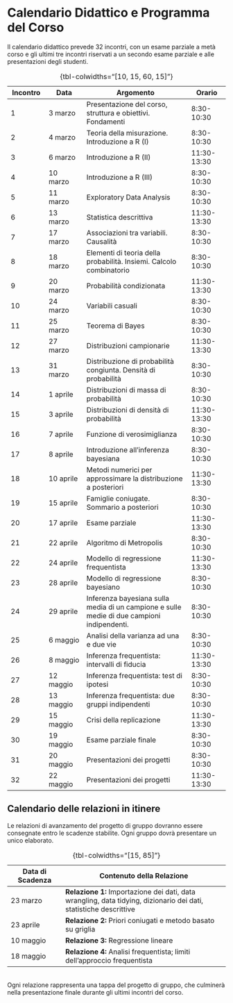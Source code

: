 # Calendario Didattico e Programma del Corso {.unnumbered}

Il calendario didattico prevede 32 incontri, con un esame parziale a metà corso e gli ultimi tre incontri riservati a un secondo esame parziale e alle presentazioni degli studenti.

| **Incontro** | **Data** | **Argomento** | **Orario** |
|-------------|-------------|-----------------------------------|-------------|
| 1 | 3 marzo | Presentazione del corso, struttura e obiettivi. Fondamenti | 8:30-10:30 |
| 2 | 4 marzo | Teoria della misurazione. Introduzione a R (I) | 8:30-10:30 |
| 3 | 6 marzo | Introduzione a R (II) | 11:30-13:30 |
| 4 | 10 marzo | Introduzione a R (III) | 8:30-10:30 |
| 5 | 11 marzo | Exploratory Data Analysis | 8:30-10:30 |
| 6 | 13 marzo | Statistica descrittiva | 11:30-13:30 |
| 7 | 17 marzo | Associazioni tra variabili. Causalità | 8:30-10:30 |
| 8 | 18 marzo | Elementi di teoria della probabilità. Insiemi. Calcolo combinatorio | 8:30-10:30 |
| 9 | 20 marzo | Probabilità condizionata | 11:30-13:30 |
| 10 | 24 marzo | Variabili casuali | 8:30-10:30 |
| 11 | 25 marzo | Teorema di Bayes | 8:30-10:30 |
| 12 | 27 marzo | Distribuzioni campionarie | 11:30-13:30 |
| 13 | 31 marzo | Distribuzione di probabilità congiunta. Densità di probabilità | 8:30-10:30 |
| 14 | 1 aprile | Distribuzioni di massa di probabilità | 8:30-10:30 |
| 15 | 3 aprile | Distribuzioni di densità di probabilità | 11:30-13:30 |
| 16 | 7 aprile | Funzione di verosimiglianza | 8:30-10:30 |
| 17 | 8 aprile | Introduzione all'inferenza bayesiana | 8:30-10:30 |
| 18 | 10 aprile | Metodi numerici per approssimare la distribuzione a posteriori | 11:30-13:30 |
| 19 | 15 aprile | Famiglie coniugate. Sommario a posteriori | 8:30-10:30 |
| 20 | 17 aprile | Esame parziale | 11:30-13:30 |
| 21 | 22 aprile | Algoritmo di Metropolis | 8:30-10:30 |
| 22 | 24 aprile | Modello di regressione frequentista | 11:30-13:30 |
| 23 | 28 aprile | Modello di regressione bayesiano | 8:30-10:30 |
| 24 | 29 aprile | Inferenza bayesiana sulla media di un campione e sulle medie di due campioni indipendenti.  | 8:30-10:30 |
| 25 | 6 maggio | Analisi della varianza ad una e due vie | 8:30-10:30 |
| 26 | 8 maggio | Inferenza frequentista: intervalli di fiducia | 11:30-13:30 |
| 27 | 12 maggio | Inferenza frequentista: test di ipotesi | 8:30-10:30 |
| 28 | 13 maggio | Inferenza frequentista: due gruppi indipendenti | 8:30-10:30 |
| 29 | 15 maggio | Crisi della replicazione | 11:30-13:30 |
| 30           | 19 maggio | Esame parziale finale      | 8:30-10:30  |
| 31           | 20 maggio | Presentazioni dei progetti | 8:30-10:30  |
| 32           | 22 maggio | Presentazioni dei progetti | 11:30-13:30 |
: {tbl-colwidths="[10, 15, 60, 15]"}

## Calendario delle relazioni in itinere

Le relazioni di avanzamento del progetto di gruppo dovranno essere consegnate entro le scadenze stabilite. Ogni gruppo dovrà presentare un unico elaborato.

| **Data di Scadenza** | **Contenuto della Relazione** |
|------------------|------------------------------------------------------|
| 23 marzo | **Relazione 1:** Importazione dei dati, data wrangling, data tidying, dizionario dei dati, statistiche descrittive |
| 23 aprile | **Relazione 2:** Priori coniugati e metodo basato su griglia |
| 10 maggio | **Relazione 3:** Regressione lineare |
| 18 maggio | **Relazione 4:** Analisi frequentista; limiti dell'approccio frequentista |
: {tbl-colwidths="[15, 85]"}

\
Ogni relazione rappresenta una tappa del progetto di gruppo, che culminerà nella presentazione finale durante gli ultimi incontri del corso.
